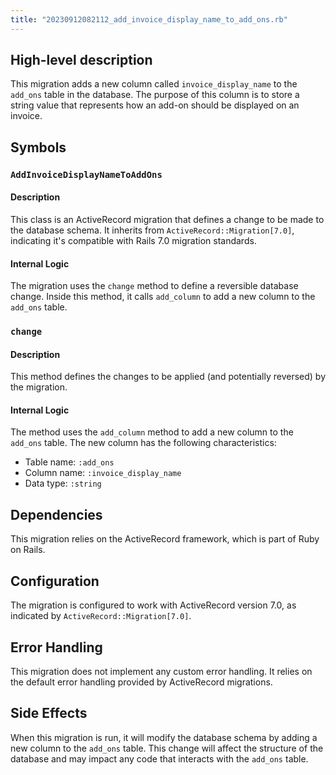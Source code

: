 ```yaml
---
title: "20230912082112_add_invoice_display_name_to_add_ons.rb"
---
```


## High-level description
This migration adds a new column called `invoice_display_name` to the `add_ons` table in the database. The purpose of this column is to store a string value that represents how an add-on should be displayed on an invoice.

## Symbols

### `AddInvoiceDisplayNameToAddOns`
#### Description
This class is an ActiveRecord migration that defines a change to be made to the database schema. It inherits from `ActiveRecord::Migration[7.0]`, indicating it's compatible with Rails 7.0 migration standards.

#### Internal Logic
The migration uses the `change` method to define a reversible database change. Inside this method, it calls `add_column` to add a new column to the `add_ons` table.

### `change`
#### Description
This method defines the changes to be applied (and potentially reversed) by the migration.

#### Internal Logic
The method uses the `add_column` method to add a new column to the `add_ons` table. The new column has the following characteristics:
- Table name: `:add_ons`
- Column name: `:invoice_display_name`
- Data type: `:string`

## Dependencies
This migration relies on the ActiveRecord framework, which is part of Ruby on Rails.

## Configuration
The migration is configured to work with ActiveRecord version 7.0, as indicated by `ActiveRecord::Migration[7.0]`.

## Error Handling
This migration does not implement any custom error handling. It relies on the default error handling provided by ActiveRecord migrations.

## Side Effects
When this migration is run, it will modify the database schema by adding a new column to the `add_ons` table. This change will affect the structure of the database and may impact any code that interacts with the `add_ons` table.
